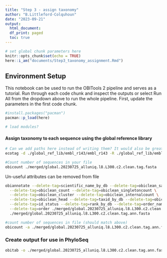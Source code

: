 ```yaml
---
title: "Step 3 - assign taxonomy"
author: "B.Littleford-Colquhoun"
date: "2023-09-21"
output: 
  html_document:
  df_print: paged
  toc: true
---
```


```r
# set global chunk parameters here
knitr::opts_chunk$set(echo = TRUE)
here::i_am("documents/Step3_taxonomy_assignment.Rmd")
```

## Environment Setup

This notebook can be used to run the OBITools 2 pipeline and serves as a tutorial. Run through each code chunk and inspect the outputs or select Run All from the dropdown above to run the whole pipeline. First, update the parameters in the first code chunk.

```r
#install.packages("pacman")
pacman::p_load(here)
```

```bash
# load modules?
```

#### Assign taxonomy to each sequence using the global reference library
```bash
# Can we add paths here instead of writing them? It would also be great for the prefix of the outputted file to be the date?
ecotag -d ./global_ref_lib/embl_r143/embl_r143 -R ./global_ref_lib/embl_r143/db_P6_r143.fasta ./merged/20230725_alluniq.l8.L300.c2.clean.fasta > ./merged/global.20230725_alluniq.l8.L300.c2.clean.tag.fasta

#Count number of sequences in your file
obicount ./merged/global.20230725_alluniq.l8.L300.c2.clean.tag.fasta
```


Un-useful attributes can be removed from file
```bash
obiannotate --delete-tag=scientific_name_by_db --delete-tag=obiclean_samplecount \
  --delete-tag=obiclean_count --delete-tag=obiclean_singletoncount \
  --delete-tag=obiclean_cluster --delete-tag=obiclean_internalcount \
  --delete-tag=obiclean_head --delete-tag=taxid_by_db --delete-tag=obiclean_headcount \
  --delete-tag=id_status --delete-tag=rank_by_db --delete-tag=order_name \
  --delete-tag=order ./merged/global.20230725_alluniq.l8.L300.c2.clean.tag.fasta > \
  ./merged/global.20230725_alluniq.l8.L300.c2.clean.tag.ann.fasta

#count number of sequences in file (should match above)
obicount -a ./merged/global.20230725_alluniq.l8.L300.c2.clean.tag.ann.fasta
```


### Create output for use in PhyloSeq
```bash
obitab -o ./merged/global.20230725_alluniq.l8.L300.c2.clean.tag.ann.fasta > ./merged/global.20230725_alluniq.l8.L300.c2.clean.tag.ann.tab
```

